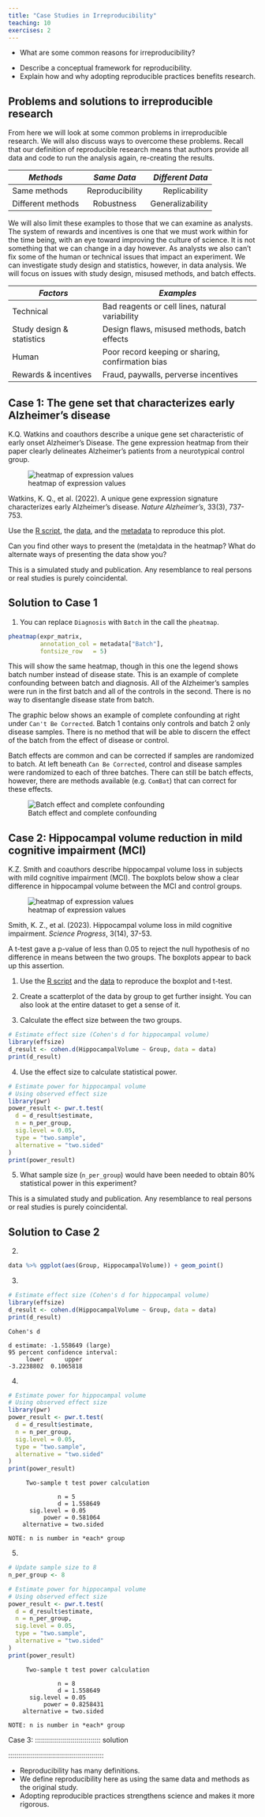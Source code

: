 ```yaml
---
title: "Case Studies in Irreproducibility"
teaching: 10
exercises: 2
---
```


:::::::::::::::::::::::::::::::::::::: questions 

- What are some common reasons for irreproducibility?

::::::::::::::::::::::::::::::::::::::::::::::::

::::::::::::::::::::::::::::::::::::: objectives

- Describe a conceptual framework for reproducibility.
- Explain how and why adopting reproducible practices benefits research.

::::::::::::::::::::::::::::::::::::::::::::::::

## Problems and solutions to irreproducible research
From here we will look at some common problems in irreproducible research. We
will also discuss ways to overcome these problems. Recall that our definition of
reproducible research means that authors provide all data and code to run 
the analysis again, re-creating the results.

| *Methods*       | *Same Data*     | *Different Data* |
|---------------|:-------------:|------:|
| Same methods          | Reproducibility | Replicability |
| Different methods     | Robustness      | Generalizability |

We will also limit these examples to those that we can examine as analysts. The 
system of rewards and incentives is one that we must work within for the time
being, with an eye toward improving the culture of science. It is not something
that we can change in a day however. As analysts we also can't fix some of the 
human or technical issues that impact an experiment. We can investigate study 
design and statistics, however, in data analysis. We will focus on issues with
study design, misused methods, and batch effects.

| *Factors*                  | *Examples*                                      |
|----------------------------|-------------------------------------------------|
| Technical                  | Bad reagents or cell lines, natural variability |
| Study design & statistics  | Design flaws, misused methods, batch effects    |
| Human                      | Poor record keeping or sharing, confirmation bias|
| Rewards & incentives       | Fraud, paywalls, perverse incentives            |

::::::::::::::::::::::::::::::::::::: challenge 

## Case 1: The gene set that characterizes early Alzheimer's disease 

K.Q. Watkins and coauthors describe a unique gene set characteristic of early
onset Alzheimer's Disease. The gene expression heatmap from their paper
clearly delineates Alzheimer's patients from a neurotypical control group. 

![heatmap of expression values](./fig/AD_expression_heatmap.png)

Watkins, K. Q., et al. (2022). A unique gene expression signature characterizes 
early Alzheimer's disease. _Nature Alzheimer's_, 33(3), 737-753.

Use the [R script](./code/AD_heatmap.R), the [data](./data/expr_matrix.csv), and 
the [metadata](./data/expr_metadata.csv) to reproduce this plot. 

Can you find other ways to present the (meta)data in the heatmap? 
What do alternate ways of presenting the data show you?

This is a simulated study and publication. Any resemblance to real persons or 
real studies is purely coincidental.

:::::::::::::::  solution

## Solution to Case 1

1. You can replace `Diagnosis` with `Batch` in the call the `pheatmap`.

```r
pheatmap(expr_matrix, 
         annotation_col = metadata["Batch"], 
         fontsize_row   = 5)
```

This will show the same heatmap, though in this one the legend shows batch 
number instead of disease state. This is an example of complete confounding
between batch and diagnosis. All of the Alzheimer's samples were run in 
the first batch and all of the controls in the second. There is no way to
disentangle disease state from batch. 

The graphic below shows an example of complete confounding at right under
`Can't Be Corrected`. Batch 1 contains only controls and batch 2 only disease
samples. There is no method that will be able to discern the effect of the batch
from the effect of disease or control. 

Batch effects are common and can be corrected if samples are randomized to 
batch. At left beneath `Can Be Corrected`, control and disease samples were 
randomized to each of three batches. There can still be batch effects, however,
there are methods available (e.g. `ComBat`) that can correct for these effects.

![Batch effect and complete confounding](./fig/Batch-processing-of-microarray-samples-from-different-biological-groups-Examples-of.png)

:::::::::::::::::::::::::::::::::

::::::::::::::::::::::::::::::::::::::::::::::::

::::::::::::::::::::::::::::::::::::: challenge 

## Case 2: Hippocampal volume reduction in mild cognitive impairment (MCI)

K.Z. Smith and coauthors describe hippocampal volume loss in subjects with mild 
cognitive impairment (MCI). The boxplots below show a clear difference in
hippocampal volume between the MCI and control groups. 

![heatmap of expression values](./fig/boxplots.png)

Smith, K. Z., et al. (2023). Hippocampal volume loss in mild cognitive 
impairment. _Science Progress_, 3(14), 37-53.

A t-test gave a p-value of less than 0.05 to reject the null hypothesis of no 
difference in means between the two groups. The boxplots appear to back up this
assertion.

1. Use the [R script](./code/t_test.R) and the 
[data](./data/small_sample_data.csv) to reproduce the boxplot and t-test. 

2. Create a scatterplot of the data by group to get further insight. You can
also look at the entire dataset to get a sense of it.  

3. Calculate the effect size between the two groups.

```r
# Estimate effect size (Cohen's d for hippocampal volume)
library(effsize)
d_result <- cohen.d(HippocampalVolume ~ Group, data = data)
print(d_result)
```

4. Use the effect size to calculate statistical power. 

```r
# Estimate power for hippocampal volume
# Using observed effect size 
library(pwr)
power_result <- pwr.t.test(
  d = d_result$estimate,
  n = n_per_group,
  sig.level = 0.05,
  type = "two.sample",
  alternative = "two.sided"
)
print(power_result)
```

5. What sample size (`n_per_group`) would have been needed to obtain 80% 
statistical power in this experiment?

This is a simulated study and publication. Any resemblance to real persons or 
real studies is purely coincidental.

:::::::::::::::  solution

## Solution to Case 2

2. 
```r
data %>% ggplot(aes(Group, HippocampalVolume)) + geom_point()
```

3. 
```r
# Estimate effect size (Cohen's d for hippocampal volume)
library(effsize)
d_result <- cohen.d(HippocampalVolume ~ Group, data = data)
print(d_result)
```

```output
Cohen's d

d estimate: -1.558649 (large)
95 percent confidence interval:
     lower      upper 
-3.2238802  0.1065818
```

4. 
```r
# Estimate power for hippocampal volume
# Using observed effect size 
library(pwr)
power_result <- pwr.t.test(
  d = d_result$estimate,
  n = n_per_group,
  sig.level = 0.05,
  type = "two.sample",
  alternative = "two.sided"
)
print(power_result)
```

```output
     Two-sample t test power calculation 

              n = 5
              d = 1.558649
      sig.level = 0.05
          power = 0.581064
    alternative = two.sided

NOTE: n is number in *each* group
```

5.
```r
# Update sample size to 8
n_per_group <- 8

# Estimate power for hippocampal volume
# Using observed effect size 
power_result <- pwr.t.test(
  d = d_result$estimate,
  n = n_per_group,
  sig.level = 0.05,
  type = "two.sample",
  alternative = "two.sided"
)
print(power_result)
```

```output
     Two-sample t test power calculation 

              n = 8
              d = 1.558649
      sig.level = 0.05
          power = 0.8258431
    alternative = two.sided

NOTE: n is number in *each* group
```
:::::::::::::::::::::::::::::::::

::::::::::::::::::::::::::::::::::::::::::::::::

::::::::::::::::::::::::::::::::::::: challenge 

Case 3: 
::::::::::::::::::::::::::::::::: solution
:::::::::::::::::::::::::::::::::
::::::::::::::::::::::::::::::::::::::::::::::::




::::::::::::::::::::::::::::::::::::: keypoints 

- Reproducibility has many definitions.
- We define reproducibility here as using the same data and methods as the original study.
- Adopting reproducible practices strengthens science and makes it more rigorous.

::::::::::::::::::::::::::::::::::::::::::::::::